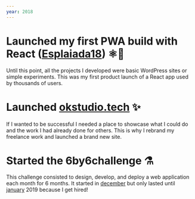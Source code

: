 ```yaml
---
year: 2018
---
```


# Launched my first PWA build with React ([Esplaiada18](https://github.com/oriolcastro/esplaiada18)) ⚛️🚀

Until this point, all the projects I developed were basic WordPress sites or simple experiments. This was my first product launch of a React app used by thousands of users.

# Launched [okstudio.tech](https://github.com/oriolcastro/okstudio.tech) ✨

If I wanted to be successful I needed a place to showcase what I could do and the work I had already done for others. This is why I rebrand my freelance work and launched a brand new site.

# Started the 6by6challenge ⚗️

This challenge consisted to design, develop, and deploy a web application each month for 6 months. It started in [december](https://github.com/oriolcastro/6by6challenge-december) but only lasted until [january](https://github.com/oriolcastro/6by6challenge-january) 2019 because I get hired!
